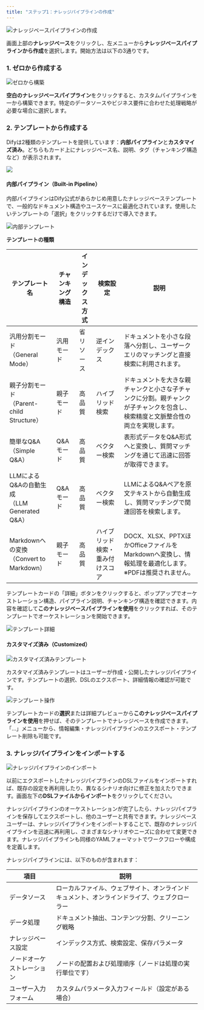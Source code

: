 ```yaml
---
title: "ステップ1：ナレッジパイプラインの作成"
---
```


![ナレッジベースパイプラインの作成](/images/knowledge-base/create-knowledge-pipeline-1.png)

画面上部の**ナレッジベース**をクリックし、左メニューから**ナレッジベースパイプラインから作成**を選択します。開始方法は以下の3通りです。

### 1. ゼロから作成する

![ゼロから構築](/images/knowledge-base/create-knowledge-pipeline-2.png)

**空白のナレッジベースパイプライン**をクリックすると、カスタムパイプラインを一から構築できます。特定のデータソースやビジネス要件に合わせた処理戦略が必要な場合に選択します。

### 2. テンプレートから作成する

Difyは2種類のテンプレートを提供しています：**内部パイプライン**と**カスタマイズ済み**。どちらもカード上にナレッジベース名、説明、タグ（チャンキング構造など）が表示されます。

![](/images/knowledge-base/create-knowledge-pipeline-4-1.png)

#### 内部パイプライン（Built-in Pipeline）

内部パイプラインはDify公式があらかじめ用意したナレッジベーステンプレートで、一般的なドキュメント構造やユースケースに最適化されています。使用したいテンプレートの「選択」をクリックするだけで導入できます。

![内部テンプレート](/images/knowledge-base/create-knowledge-pipeline-4.png)

**テンプレートの種類**

| テンプレート名 | チャンキング構造 | インデックス方式 | 検索設定 | 説明 |
|---------------|------------------|------------------|----------|------|
| 汎用分割モード<br/>（General Mode） | 汎用モード | 省リソース | 逆インデックス | ドキュメントを小さな段落へ分割し、ユーザークエリのマッチングと直接検索に利用されます。 |
| 親子分割モード<br/>（Parent-child Structure） | 親子モード | 高品質 | ハイブリッド検索 | ドキュメントを大きな親チャンクと小さな子チャンクに分割。親チャンクが子チャンクを包含し、検索精度と文脈整合性の両立を実現します。 |
| 簡単なQ&A<br/>（Simple Q&A） | Q&Aモード | 高品質 | ベクター検索 | 表形式データをQ&A形式へと変換し、質問マッチングを通じて迅速に回答が取得できます。 |
| LLMによるQ&Aの自動生成<br/>（LLM Generated Q&A） | Q&Aモード | 高品質 | ベクター検索 | LLMによるQ&Aペアを原文テキストから自動生成し、質問マッチングで関連回答を検索します。 |
| Markdownへの変換<br/>（Convert to Markdown） | 親子モード | 高品質 | ハイブリッド検索・重み付けスコア | DOCX、XLSX、PPTXほかOfficeファイルをMarkdownへ変換し、情報処理を最適化します。※PDFは推奨されません。 |

テンプレートカードの「詳細」ボタンをクリックすると、ポップアップでオーケストレーション構造、パイプライン説明、チャンキング構造を確認できます。内容を確認して**このナレッジベースパイプラインを使用**をクリックすれば、そのテンプレートでオーケストレーションを開始できます。

![テンプレート詳細](/images/knowledge-base/create-knowledge-pipeline-5.png)

#### カスタマイズ済み（Customized）

![カスタマイズ済みテンプレート](/images/knowledge-base/create-knowledge-pipeline-6.png)

カスタマイズ済みテンプレートはユーザーが作成・公開したナレッジパイプラインです。テンプレートの選択、DSLのエクスポート、詳細情報の確認が可能です。

![テンプレート操作](/images/knowledge-base/create-knowledge-pipeline-7.png)

テンプレートカードの**選択**または詳細プレビューから**このナレッジベースパイプラインを使用**を押せば、そのテンプレートでナレッジベースを作成できます。「…」メニューから、情報編集・ナレッジパイプラインのエクスポート・テンプレート削除も可能です。

### 3. ナレッジパイプラインをインポートする

![ナレッジパイプラインのインポート](/images/knowledge-base/create-knowledge-pipeline-3.png)

以前にエクスポートしたナレッジパイプラインのDSLファイルをインポートすれば、既存の設定を再利用したり、異なるシナリオ向けに修正を加えたりできます。画面左下の**DSLファイルからインポート**をクリックしてください。

ナレッジパイプラインのオーケストレーションが完了したら、ナレッジパイプラインを保存してエクスポートし、他のユーザーと共有できます。ナレッジベースユーザーは、ナレッジパイプラインをインポートすることで、既存のナレッジパイプラインを迅速に再利用し、さまざまなシナリオやニーズに合わせて変更できます。ナレッジパイプラインも同様のYAMLフォーマットでワークフローや構成を定義します。

ナレッジパイプラインには、以下のものが含まれます：

| 項目 | 説明 |
|------|------|
| データソース | ローカルファイル、ウェブサイト、オンラインドキュメント、オンラインドライブ、ウェブクローラー |
| データ処理 | ドキュメント抽出、コンテンツ分割、クリーニング戦略 |
| ナレッジベース設定 | インデックス方式、検索設定、保存パラメータ |
| ノードオーケストレーション | ノードの配置および処理順序（ノードは処理の実行単位です） |
| ユーザー入力フォーム | カスタムパラメータ入力フィールド（設定がある場合） |
